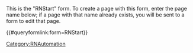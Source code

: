 <noinclude>
This is the "RNStart" form.
To create a page with this form, enter the page name below;
if a page with that name already exists, you will be sent to a form to edit that page.


{{#queryformlink:form=RNStart}}

</noinclude><includeonly>
<div class="Populate">
{{{info|query title=Loading fields...|query form at top|link text=Loading fields}}}
{{{for template|RNStart}}}

{{{end template}}}  

{{{standard input|run query|label=Next}}}
</div>
{{HideExpandAll}}</includeonly><noinclude>[[Category:RNAutomation]]
</noinclude>
